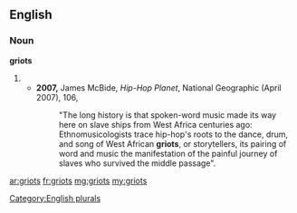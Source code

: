 ==English==

===Noun===
'''griots'''

# {{plural of|[[griot]]}}
#* '''2007,''' James McBide, ''Hip-Hop Planet'', National Geographic (April 2007), 106,
#*: "The long history is that spoken-word music made its way here on slave ships from West Africa centuries ago:  Ethnomusicologists trace hip-hop's roots to the dance, drum, and song of West African '''griots''', or storytellers, its pairing of word and music the manifestation of the painful journey of slaves who survived the middle passage".

[[Category:English plurals]]

[[ar:griots]]
[[fr:griots]]
[[mg:griots]]
[[my:griots]]
